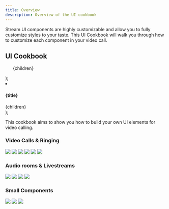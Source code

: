 ```yaml
---
title: Overview
description: Overview of the UI cookbook
---
```


Stream UI components are highly customizable and allow you to fully customize styles to your taste. This UI Cookbook will walk you through how to customize each component in your video call.

## UI Cookbook

  <ol
    style={{
      display: "flex",
      flexWrap: "wrap",
      gap: "0.5rem",
      padding: 0,
    }}
  >
    {children}
  </ol>
);

  <li
    style={{
      display: "flex",
      flexDirection: "column",
      margin: "0 0.5rem",
      listStyleType: "none",
      color: "#d3d3d3",
      width: "250px",
      height: "200px",
    }}
  >
    <h4>{title}</h4>
    {children}
  </li>
);

This cookbook aims to show you how to build your own UI elements for video calling.

### Video Calls & Ringing

<div>
  <CookbookCardGrid>
    <CookbookCard title="Replacing Call Controls">
      <img src={require("../assets/cookbook/replacing-call-controls.png").default} />
    </CookbookCard>
    <CookbookCard title="Custom label &amp; indicators">
      <img src={require("../assets/cookbook/removing-label-and-indicators.png").default} />
    </CookbookCard>
    <CookbookCard title="Custom Video Layout">
      <img src={require("../assets/cookbook/custom-video-layout.png").default} />
    </CookbookCard>
    <CookbookCard title="Incoming Call">
      <img src={require("../assets/cookbook/incoming-call.png").default} />
    </CookbookCard>
    <CookbookCard title="Lobby/Preview">
      <img src={require("../assets/cookbook/lobby-preview.png").default} />
    </CookbookCard>
    <CookbookCard title="No-video fallback">
      <img src={require("../assets/cookbook/no-video-fallback-avatar.png").default} />
    </CookbookCard>
  </CookbookCardGrid>
</div>

### Audio rooms & Livestreams

<div>
  <CookbookCardGrid>
    <CookbookCard title="Permission Requests">
      <img src={require("../assets/cookbook/permission-requests.png").default} />
    </CookbookCard>
    <CookbookCard title="Audio volume Indicator">
      <img src={require("../assets/cookbook/audio-volume-indicator.png").default} />
    </CookbookCard>
    <CookbookCard title="Reactions">
      <img src={require("../assets/cookbook/reactions.png").default} />
    </CookbookCard>
    <CookbookCard title="Watching a Livestream">
      <img src={require("../assets/cookbook/reactions.png").default} />
    </CookbookCard>
  </CookbookCardGrid>
</div>

### Small Components

<div>
  <CookbookCardGrid>
    <CookbookCard title="Network Quality Indicator">
      <img src={require("../assets/cookbook/network-quality.png").default} />
    </CookbookCard>
    <CookbookCard title="Speaking While Muted">
      <img src={require("../assets/cookbook/speaking-while-muted.png").default} />
    </CookbookCard>
    <CookbookCard title="Connection Unstable">
      <img src={require("../assets/cookbook/connection-unstable.png").default} />
    </CookbookCard>
  </CookbookCardGrid>
</div>
